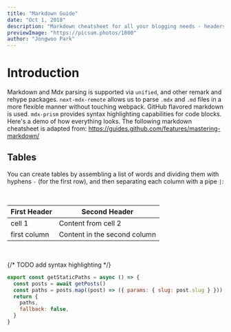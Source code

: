 ```yaml
---
title: "Markdown Guide"
date: "Oct 1, 2018"
description: "Markdown cheatsheet for all your blogging needs - headers, lists, images, tables and more! An illustrated guide based on GitHub Flavored Markdown. Markdown cheatsheet for all your blogging needs - headers, lists, images, tables and more! An illustrated guide based on GitHub Flavored Markdown. Markdown cheatsheet for all your blogging needs - headers, lists, images, tables and more! An illustrated guide based on GitHub Flavored Markdown. Markdown cheatsheet for all your blogging needs - headers, lists, images, tables and more! An illustrated guide based on GitHub Flavored Markdown."
previewImage: "https://picsum.photos/1800"
author: "Jongwoo Park"
---
```


# Introduction

Markdown and Mdx parsing is supported via `unified`, and other remark and rehype packages.
`next-mdx-remote` allows us to parse `.mdx` and `.md` files in a more flexible manner without touching webpack.
GitHub flavored markdown is used. `mdx-prism` provides syntax highlighting capabilities for code blocks. Here's a demo of how everything looks.
The following markdown cheatsheet is adapted from: https://guides.github.com/features/mastering-markdown/

## Tables

You can create tables by assembling a list of words and dividing them with hyphens `-` (for the first row), and then separating each column with a pipe `|`:

&nbsp;

| First Header | Second Header                |
| ------------ | ---------------------------- |
| cell 1       | Content from cell 2          |
| first column | Content in the second column |

&nbsp;

{/* TODO add syntax highlighting */}

```js
export const getStaticPaths = async () => {
  const posts = await getPosts()
  const paths = posts.map((post) => ({ params: { slug: post.slug } }))
  return {
    paths,
    fallback: false,
  }
}
```
